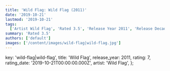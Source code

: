 ```yaml
---
title: 'Wild Flag: Wild Flag (2011)'
date: '2019-10-21'
lastmod: '2019-10-21'
tags:
  ['Artist Wild Flag', 'Rated 3.5', 'Release Year 2011', 'Release Decade 2010']
summary: 'Rated 3.5'
authors: ['default']
images: ['/content/images/wild-flag|wild-flag.jpg']
---
```


  key: 'wild-flag|wild-flag',
  title: 'Wild Flag',
  release_year: 2011,
  rating: 7,
  rating_date: '2019-10-21T00:00:00.000Z',
  artist: 'Wild Flag',
};

<MusicRating data={data} />
